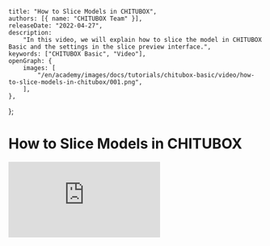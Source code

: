 	title: "How to Slice Models in CHITUBOX",
	authors: [{ name: "CHITUBOX Team" }],
	releaseDate: "2022-04-27",
	description:
		"In this video, we will explain how to slice the model in CHITUBOX Basic and the settings in the slice preview interface.",
	keywords: ["CHITUBOX Basic", "Video"],
	openGraph: {
		images: [
			"/en/academy/images/docs/tutorials/chitubox-basic/video/how-to-slice-models-in-chitubox/001.png",
		],
	},
};

# How to Slice Models in CHITUBOX

<YouTubeVideoContainer>
	<iframe
		src="https://www.youtube.com/embed/Rg5xefltqx0"
		scrolling="no"
		border="0"
		frameborder="no"
		framespacing="0"
		allowfullscreen="true"
	></iframe>
</YouTubeVideoContainer>

